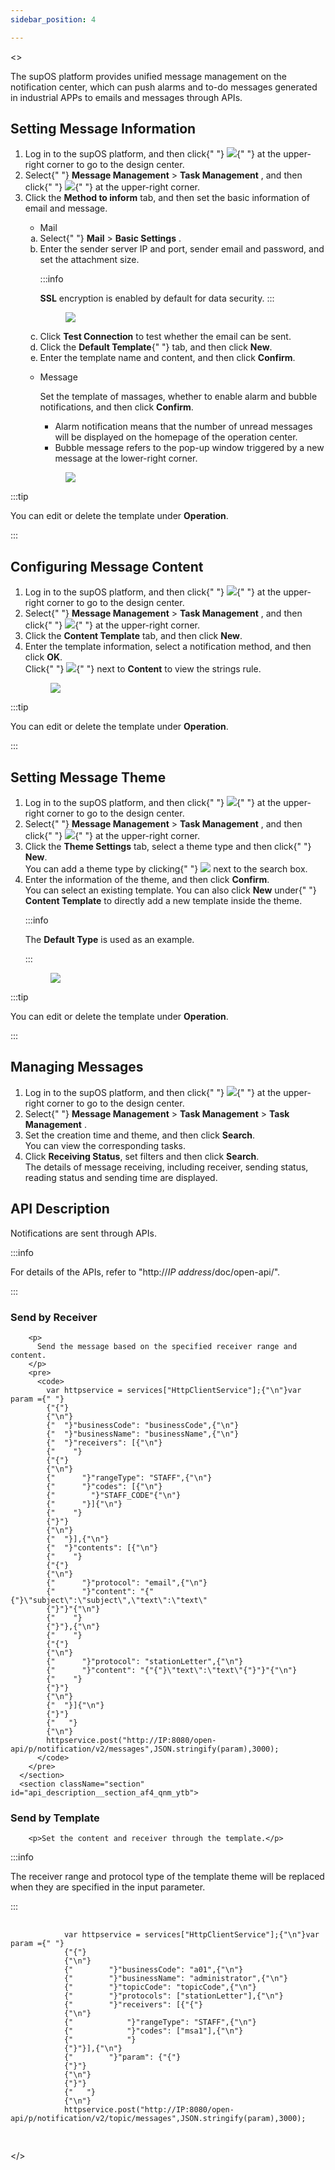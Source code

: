 ```yaml
---
sidebar_position: 4

---
```


<>
  <div>
    <p>
      The supOS platform provides unified message management on the notification
      center, which can push alarms and to-do messages generated in industrial
      APPs to emails and messages through APIs.
    </p>
  </div>
  <article
    className="nested2"
    aria-labelledby="ariaid-title4"
    id="message_type"
  >

## Setting Message Information

<div>
      <section id="message_type__steps_ul2_bwl_ytb">
        <ol className="display" id="message_type__steps_ul2_bwl_ytb">
          <li className="stepexpand">
            <span>
              Log in to the supOS platform, and then click{" "}
              <img id="message_type__image_stf_xfd_ytb" src="https://wordpressfreezonex.oss-accelerate.aliyuncs.com/platform/7.png" />{" "}
              at the upper-right corner to go to the design center.
            </span>
          </li>
          <li className="stepexpand">
            <span>
              Select{" "}
              <span className="menucascade">
                <strong>Message Management</strong> > <strong>Task Management</strong>
              </span>
              , and then click{" "}
              <img
                id="message_type__image_bvy_dwl_ytb"
                src="https://wordpressfreezonex.oss-accelerate.aliyuncs.com/platform/38.png"
              />{" "}
              at the upper-right corner.
            </span>
          </li>
          <li className="stepexpand">
            <span>
              Click the <strong>Method to inform</strong> tab,
              and then set the basic information of email and message.
            </span>
            <div>
              <ul id="message_type__ul_yhv_hwl_ytb">
                <li>Mail</li>
              </ul>
            </div>
            <ol type="a" id="message_type__substeps_sbq_3wl_ytb">
              <li className="substepexpand">
                <span>
                  Select{" "}
                  <span className="menucascade">
                    <strong>Mail</strong> > <strong>Basic Settings</strong>
                  </span>
                  .
                </span>
              </li>
              <li className="substepexpand">
                <span>
                  Enter the sender server IP and port, sender email and
                  password, and set the attachment size.
                </span>
                <div>

:::info


<strong>SSL</strong> encryption is enabled
                    by default for data security.
:::

</div>
                <div>
                  <figure
                    className="fignone"
                    id="message_type__fig_i1q_mvk_ytb"
                  >
<img
                      id="message_type__image_j1q_mvk_ytb"
                      src="https://wordpressfreezonex.oss-accelerate.aliyuncs.com/platform/39.png"
                    />
                  </figure>
                </div>
              </li>
              <li className="substepexpand">
                <span>
                  Click <strong>Test Connection</strong> to
                  test whether the email can be sent.
                </span>
              </li>
              <li className="substepexpand">
                <span>
                  Click the <strong>Default Template</strong>{" "}
                  tab, and then click <strong>New</strong>.
                </span>
              </li>
              <li className="substepexpand">
                <span>
                  Enter the template name and content, and then click <strong>Confirm</strong>.
                </span>
              </li>
            </ol>
            <div>
              <ul id="message_type__ul_ibj_bxl_ytb">
                <li>
                  Message
                  <p>
                    Set the template of massages, whether to enable alarm and
                    bubble notifications, and then click <strong>Confirm</strong>.
                  </p>
                  <ul id="message_type__ul_ff5_nyl_ytb">
                    <li>
                      Alarm notification means that the number of unread
                      messages will be displayed on the homepage of the
                      operation center.
                    </li>
                    <li>
                      Bubble message refers to the pop-up window triggered by a
                      new message at the lower-right corner.
                    </li>
                  </ul>
                  <figure
                    className="fignone"
                    id="message_type__fig_jnq_zxl_ytb"
                  >
<img
                      id="message_type__image_p1n_zxl_ytb"
                      src="https://wordpressfreezonex.oss-accelerate.aliyuncs.com/platform/40.png"
                    />
                  </figure>
                </li>
              </ul>
            </div>
          </li>
        </ol>
      </section>
    </div>
  </article>


:::tip

You can edit or delete the template under <strong>Operation</strong>.

:::


  <article
    className="nested2"
    aria-labelledby="ariaid-title5"
    id="configuring_message_content"
  >

## Configuring Message Content

<div>
      <section>
        <ol className="display">
          <li className="stepexpand">
            <span>
              Log in to the supOS platform, and then click{" "}
              <img
                id="configuring_message_content__image_stf_xfd_ytb"
                src="https://wordpressfreezonex.oss-accelerate.aliyuncs.com/platform/7.png"
              />{" "}
              at the upper-right corner to go to the design center.
            </span>
          </li>
          <li className="stepexpand">
            <span>
              Select{" "}
              <span className="menucascade">
                <strong>Message Management</strong> > <strong>Task Management</strong>
              </span>
              , and then click{" "}
              <img
                id="configuring_message_content__image_bvy_dwl_ytb"
                src="https://wordpressfreezonex.oss-accelerate.aliyuncs.com/platform/38.png"
              />{" "}
              at the upper-right corner.
            </span>
          </li>
          <li className="stepexpand">
            <span>
              Click the <strong>Content Template</strong> tab,
              and then click <strong>New</strong>.
            </span>
          </li>
          <li className="stepexpand">
            <span>
              Enter the template information, select a notification method, and then click <strong>OK</strong>.
            </span>
            <div>
              Click{" "}
              <img
                id="configuring_message_content__image_ozm_13m_ytb"
                src="https://wordpressfreezonex.oss-accelerate.aliyuncs.com/platform/42.png"
              />{" "}
              next to <strong>Content</strong> to view the strings
              rule.
            </div>
            <div>
              <figure
                className="fignone"
                id="configuring_message_content__fig_i1q_mvk_ytb"
              >
<img
                  id="configuring_message_content__image_j1q_mvk_ytb"
                  src="https://wordpressfreezonex.oss-accelerate.aliyuncs.com/platform/41.png"
                />
              </figure>
            </div>
          </li>
        </ol>
      </section>



</div>
  </article>


:::tip

You can edit or delete the template under <strong>Operation</strong>.

:::

<article
    className="nested2"
    aria-labelledby="ariaid-title6"
    id="setting_message_theme">

## Setting Message Theme

<div>
      <section>
        <ol className="display">
          <li className="stepexpand">
            <span>
              Log in to the supOS platform, and then click{" "}
              <img
                id="setting_message_theme__image_stf_xfd_ytb"
                src="https://wordpressfreezonex.oss-accelerate.aliyuncs.com/platform/7.png"
              />{" "}
              at the upper-right corner to go to the design center.
            </span>
          </li>
          <li className="stepexpand">
            <span>
              Select{" "}
              <span className="menucascade">
                <strong>Message Management</strong> > <strong>Task Management</strong>
              </span>
              , and then click{" "}
              <img
                id="setting_message_theme__image_bvy_dwl_ytb"
                src="https://wordpressfreezonex.oss-accelerate.aliyuncs.com/platform/38.png"
              />{" "}
              at the upper-right corner.
            </span>
          </li>
          <li className="stepexpand">
            <span>
              Click the <strong>Theme Settings</strong> tab,
              select a theme type and then click{" "}
              <strong>New</strong>.
            </span>
            <div>
              You can add a theme type by clicking{" "}
              <img
                id="setting_message_theme__image_vt4_wkm_ytb"
                src="https://wordpressfreezonex.oss-accelerate.aliyuncs.com/platform/28.png"
              />
              next to the search box.
            </div>
          </li>
          <li className="stepexpand">
            <span>
              Enter the information of the theme, and then click <strong>Confirm</strong>.
            </span>
            <div>
              You can select an existing template. You can also click <strong>New</strong> under{" "}
              <strong>Content Template</strong> to directly
              add a new template inside the theme.


:::info

The <strong>Default Type</strong> is used as an example.

:::

</div>
            <div>
              <figure
                className="fignone"
                id="setting_message_theme__fig_i1q_mvk_ytb"
              >
<img
                  id="setting_message_theme__image_j1q_mvk_ytb"
                  src="https://wordpressfreezonex.oss-accelerate.aliyuncs.com/platform/43.png"
                />
              </figure>
            </div>
          </li>
        </ol>
      </section>
    </div>
  </article>


:::tip

You can edit or delete the template under <strong>Operation</strong>.

:::


<article
    className="nested2"
    aria-labelledby="ariaid-title7"
    id="managing_messages"
  >

## Managing Messages

<div>
      <section>
        <ol>
          <li className="stepexpand">
            <span>
              Log in to the supOS platform, and then click{" "}
              <img
                id="managing_messages__image_stf_xfd_ytb"
                src="https://wordpressfreezonex.oss-accelerate.aliyuncs.com/platform/7.png"
              />{" "}
              at the upper-right corner to go to the design center.
            </span>
          </li>
          <li className="stepexpand">
            <span>
              Select{" "}
              <span className="menucascade">
                <strong>Message Management</strong> > <strong>Task Management</strong> > <strong>Task Management</strong>
              </span>
              .
            </span>
          </li>
          <li className="stepexpand">
            <span>
              Set the creation time and theme, and then click <strong>Search</strong>.
            </span>
            <div>You can view the corresponding tasks.</div>
          </li>
          <li className="stepexpand">
            <span>
              Click <strong>Receiving Status</strong>, set
              filters and then click <strong>Search</strong>.
            </span>
            <div>
              The details of message receiving, including receiver, sending
              status, reading status and sending time are displayed.
            </div>
          </li>
        </ol>
      </section>
    </div>
  </article>
  <article
    className="nested2"
    aria-labelledby="ariaid-title8"
    id="api_description"
  >

## API Description

<div>
      <p>Notifications are sent through APIs.</p>

      
:::info

For details of the APIs, refer to "http://<em>IP address</em>/doc/open-api/".

:::


<section className="section" id="api_description__section_h3s_snm_ytb">

### Send by Receiver
        <p>
          Send the message based on the specified receiver range and content.
        </p>
        <pre>
          <code>
            var httpservice = services["HttpClientService"];{"\n"}var param ={" "}
            {"{"}
            {"\n"}
            {"  "}"businessCode": "businessCode",{"\n"}
            {"  "}"businessName": "businessName",{"\n"}
            {"  "}"receivers": [{"\n"}
            {"    "}
            {"{"}
            {"\n"}
            {"      "}"rangeType": "STAFF",{"\n"}
            {"      "}"codes": [{"\n"}
            {"        "}"STAFF_CODE"{"\n"}
            {"      "}]{"\n"}
            {"    "}
            {"}"}
            {"\n"}
            {"  "}],{"\n"}
            {"  "}"contents": [{"\n"}
            {"    "}
            {"{"}
            {"\n"}
            {"      "}"protocol": "email",{"\n"}
            {"      "}"content": "{"{"}\"subject\":\"subject\",\"text\":\"text\"
            {"}"}"{"\n"}
            {"    "}
            {"}"},{"\n"}
            {"    "}
            {"{"}
            {"\n"}
            {"      "}"protocol": "stationLetter",{"\n"}
            {"      "}"content": "{"{"}\"text\":\"text\"{"}"}"{"\n"}
            {"    "}
            {"}"}
            {"\n"}
            {"  "}]{"\n"}
            {"}"}
            {"   "}
            {"\n"}
            httpservice.post("http://IP:8080/open-api/p/notification/v2/messages",JSON.stringify(param),3000);
          </code>
        </pre>
      </section>
      <section className="section" id="api_description__section_af4_qnm_ytb">

### Send by Template
        <p>Set the content and receiver through the template.</p>
</section>
    </div>
  </article>

:::info

The receiver range and
          protocol type of the template theme will be replaced when they are
          specified in the input parameter.

:::


<pre>
          <code>
            var httpservice = services["HttpClientService"];{"\n"}var param ={" "}
            {"{"}
            {"\n"}
            {"        "}"businessCode": "a01",{"\n"}
            {"        "}"businessName": "administrator",{"\n"}
            {"        "}"topicCode": "topicCode",{"\n"}
            {"        "}"protocols": ["stationLetter"],{"\n"}
            {"        "}"receivers": [{"{"}
            {"\n"}
            {"            "}"rangeType": "STAFF",{"\n"}
            {"            "}"codes": ["msa1"],{"\n"}
            {"            "}
            {"}"}],{"\n"}
            {"        "}"param": {"{"}
            {"}"}
            {"\n"}
            {"}"}
            {"   "}
            {"\n"}
            httpservice.post("http://IP:8080/open-api/p/notification/v2/topic/messages",JSON.stringify(param),3000);
          </code>
        </pre>
</>
